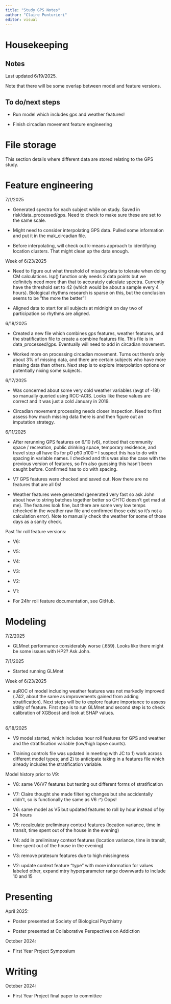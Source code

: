 ---
title: "Study GPS Notes"
author: "Claire Punturieri"
editor: visual
---

# Housekeeping

## Notes

Last updated 6/19/2025.

Note that there will be some overlap between model and feature versions.

## To do/next steps

-   Run model which includes gps and weather features!

-   Finish circadian movement feature engineering

# File storage

This section details where different data are stored relating to the GPS study.

# Feature engineering

7/1/2025

-   Generated spectra for each subject while on study. Saved in risk/data_processed/gps. Need to check to make sure these are set to the same scale.

-   Might need to consider interpolating GPS data. Pulled some information and put it in the mak_circadian file.

-   Before interpolating, will check out k-means approach to identifying location clusters. That might clean up the data enough.

Week of 6/23/2025

-   Need to figure out what threshold of missing data to tolerate when doing CM calculations. lsp() function only needs 3 data points but we definitely need more than that to accurately calculate spectra. Currently have the threshold set to 42 (which would be about a sample every 4 hours). Biological rhythms research is sparse on this, but the conclusion seems to be "the more the better"!

-   Aligned data to start for all subjects at midnight on day two of participation so rhythms are aligned.

6/18/2025

-   Created a new file which combines gps features, weather features, and the stratification file to create a combine features file. This file is in data_processed/gps. Eventually will need to add in circadian movement.

-   Worked more on processing circadian movement. Turns out there's only about 3% of missing data, and there are certain subjects who have more missing data than others. Next step is to explore interpolation options or potentially nixing some subjects.

6/17/2025

-   Was concerned about some very cold weather variables (avgt of -18!) so manually queried using RCC-ACIS. Looks like these values are correct and it was just a cold January in 2019.

-   Circadian movement processing needs closer inspection. Need to first assess how much missing data there is and then figure out an imputation strategy.

6/11/2025

-   After rerunning GPS features on 6/10 (v6), noticed that community space / recreation, public drinking space, temporary residence, and travel stop all have 0s for p0 p50 p100 – I suspect this has to do with spacing in variable names. I checked and this was also the case with the previous version of features, so I'm also guessing this hasn't been caught before. Confirmed has to do with spacing.

-   V7 GPS features were checked and saved out. Now there are no features that are all 0s!

-   Weather features were generated (generated very fast so ask John about how to string batches together better so CHTC doesn't get mad at me). The features look fine, but there are some very low temps (checked in the weather raw file and confirmed those exist so it's not a calculation error). Note to manually check the weather for some of those days as a sanity check.

Past 1hr roll feature versions:

-   V6:

-   V5:

-   V4:

-   V3:

-   V2:

-   V1:

-   For 24hr roll feature documentation, see GitHub.

# Modeling

7/2/2025

-   GLMnet performance considerably worse (.659). Looks like there might be some issues with HP2? Ask John.

7/1/2025

-   Started running GLMnet

Week of 6/23/2025

-   auROC of model including weather features was not markedly improved (.742, about the same as improvements gained from adding stratification). Next steps will be to explore feature importance to assess utility of feature. First step is to run GLMnet and second step is to check calibration of XGBoost and look at SHAP values.

\
6/18/2025

-   V9 model started, which includes hour roll features for GPS and weather and the stratification variable (low/high lapse counts).

-   Training controls file was updated in meeting with JC to 1) work across different model types; and 2) to anticipate taking in a features file which already includes the stratification variable.

Model history prior to V9:

-   V8: same V6/V7 features but testing out different forms of stratification

-   V7: Claire thought she made filtering changes but she accidentally didn't, so is functionally the same as V6 :\^) Oops!

-   V6: same model as V5 but updated features to roll by hour instead of by 24 hours

-   V5: recalculate preliminary context features (location variance, time in transit, time spent out of the house in the evening)

-   V4: add in preliminary context features (location variance, time in transit, time spent out of the house in the evening)

-   V3: remove pratesum features due to high missingness

-   V2: update context feature "type" with more information for values labeled other, expand mtry hyperparameter range downwards to include 10 and 15

# Presenting

April 2025:

-   Poster presented at Society of Biological Psychiatry

-   Poster presented at Collaborative Perspectives on Addiction

October 2024:

-   First Year Project Symposium

# Writing

October 2024:

-   First Year Project final paper to committee

